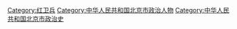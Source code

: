 [[Category:红卫兵|Category:红卫兵]]
[[Category:中华人民共和国北京市政治人物‎|Category:中华人民共和国北京市政治人物‎]]
[[Category:中华人民共和国北京市政治史‎|Category:中华人民共和国北京市政治史‎]]